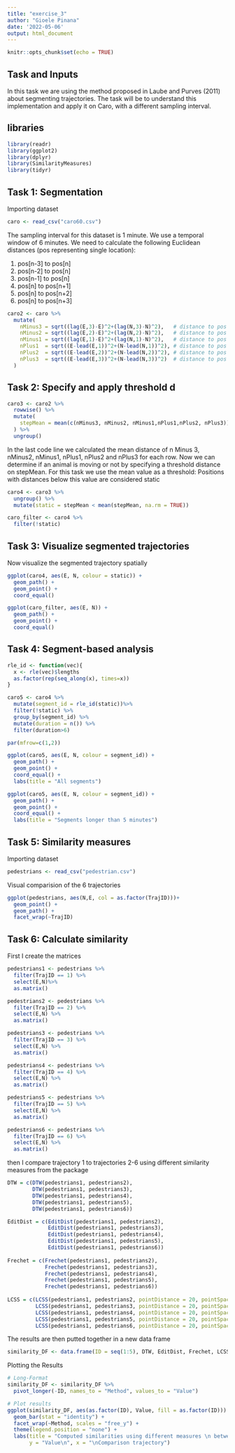 ```yaml
---
title: "exercise_3"
author: "Gioele Pinana"
date: '2022-05-06'
output: html_document
---
```


```r
knitr::opts_chunk$set(echo = TRUE)
```

## Task and Inputs

In this task we are using the method proposed in Laube and Purves (2011) about 
segmenting trajectories. The task will be to understand this implementation and 
apply it on Caro, with a different sampling interval.

## libraries 

```r
library(readr)
library(ggplot2)
library(dplyr)
library(SimilarityMeasures)
library(tidyr)
```

## Task 1: Segmentation   

Importing dataset 
```r
caro <- read_csv("caro60.csv")
```

The sampling interval for this dataset is 1 minute. We use a temporal window 
of 6 minutes. We need to calculate the following Euclidean distances 
(pos representing single location):

1. pos[n-3] to pos[n]
2. pos[n-2] to pos[n]
3. pos[n-1] to pos[n]
4. pos[n] to pos[n+1]
5. pos[n] to pos[n+2]
6. pos[n] to pos[n+3]

```r
caro2 <- caro %>%
  mutate(
    nMinus3 = sqrt((lag(E,3)-E)^2+(lag(N,3)-N)^2),   # distance to pos -3 minutes
    nMinus2 = sqrt((lag(E,2)-E)^2+(lag(N,2)-N)^2),   # distance to pos -2 minutes
    nMinus1 = sqrt((lag(E,1)-E)^2+(lag(N,1)-N)^2),   # distance to pos -1 minutes
    nPlus1  = sqrt((E-lead(E,1))^2+(N-lead(N,1))^2), # distance to pos +1 mintues
    nPlus2  = sqrt((E-lead(E,2))^2+(N-lead(N,2))^2), # distance to pos +2 minutes
    nPlus3  = sqrt((E-lead(E,3))^2+(N-lead(N,3))^2)  # distance to pos +3 minutes
  )
```

## Task 2: Specify and apply threshold d

```r
caro3 <- caro2 %>%
  rowwise() %>%
  mutate(
    stepMean = mean(c(nMinus3, nMinus2, nMinus1,nPlus1,nPlus2, nPlus3))
  ) %>%
  ungroup()
```

In the last code line we calculated the mean distance of n Minus 3, nMinus2, 
nMinus1, nPlus1, nPlus2 and nPlus3 for each row. Now we can determine if an 
animal is moving or not by specifying a threshold distance on stepMean. 
For this task we use the mean value as a threshold: Positions with distances 
below this value are considered static

```r
caro4 <- caro3 %>% 
  ungroup() %>%
  mutate(static = stepMean < mean(stepMean, na.rm = TRUE))

caro_filter <- caro4 %>%
  filter(!static)
```

## Task 3: Visualize segmented trajectories

Now visualize the segmented trajectory spatially
```r

ggplot(caro4, aes(E, N, colour = static)) +
  geom_path() +
  geom_point() +
  coord_equal()

ggplot(caro_filter, aes(E, N)) +
  geom_path() +
  geom_point() +
  coord_equal()
```

## Task 4: Segment-based analysis

```r
rle_id <- function(vec){
  x <- rle(vec)$lengths
  as.factor(rep(seq_along(x), times=x))
}

caro5 <- caro4 %>%
  mutate(segment_id = rle_id(static))%>%
  filter(!static) %>%
  group_by(segment_id) %>%
  mutate(duration = n()) %>%
  filter(duration>6)
```


```r
par(mfrow=c(1,2))

ggplot(caro5, aes(E, N, colour = segment_id)) +
  geom_path() +
  geom_point() +
  coord_equal() +
  labs(title = "All segments")

ggplot(caro5, aes(E, N, colour = segment_id)) +
  geom_path() +
  geom_point() +
  coord_equal() +
  labs(title = "Segments longer than 5 minutes")
```

## Task 5: Similarity measures

Importing dataset 
```r
pedestrians <- read_csv("pedestrian.csv")
```

Visual comparision of the 6 trajectories
```r
ggplot(pedestrians, aes(N,E, col = as.factor(TrajID)))+
  geom_point() +
  geom_path() +
  facet_wrap(~TrajID)
```

## Task 6: Calculate similarity

First I create the matrices 
```r
pedestrians1 <- pedestrians %>%
  filter(TrajID == 1) %>%
  select(E,N)%>%
  as.matrix() 

pedestrians2 <- pedestrians %>%
  filter(TrajID == 2) %>%
  select(E,N) %>%
  as.matrix() 

pedestrians3 <- pedestrians %>%
  filter(TrajID == 3) %>%
  select(E,N) %>%
  as.matrix() 

pedestrians4 <- pedestrians %>%
  filter(TrajID == 4) %>%
  select(E,N) %>%
  as.matrix() 

pedestrians5 <- pedestrians %>%
  filter(TrajID == 5) %>%
  select(E,N) %>%
  as.matrix()

pedestrians6 <- pedestrians %>%
  filter(TrajID == 6) %>%
  select(E,N) %>%
  as.matrix()

```

then I compare trajectory 1 to trajectories 2-6 using different similarity 
measures from the package
```r
DTW = c(DTW(pedestrians1, pedestrians2), 
        DTW(pedestrians1, pedestrians3),
        DTW(pedestrians1, pedestrians4),
        DTW(pedestrians1, pedestrians5),
        DTW(pedestrians1, pedestrians6))

EditDist = c(EditDist(pedestrians1, pedestrians2),
             EditDist(pedestrians1, pedestrians3),
             EditDist(pedestrians1, pedestrians4),
             EditDist(pedestrians1, pedestrians5),
             EditDist(pedestrians1, pedestrians6))
                         
Frechet = c(Frechet(pedestrians1, pedestrians2),
            Frechet(pedestrians1, pedestrians3),
            Frechet(pedestrians1, pedestrians4),
            Frechet(pedestrians1, pedestrians5),
            Frechet(pedestrians1, pedestrians6))
                         
LCSS = c(LCSS(pedestrians1, pedestrians2, pointDistance = 20, pointSpacing = 0, errorMarg = 1),
         LCSS(pedestrians1, pedestrians3, pointDistance = 20, pointSpacing = 0, errorMarg = 1),
         LCSS(pedestrians1, pedestrians4, pointDistance = 20, pointSpacing = 0, errorMarg = 1),
         LCSS(pedestrians1, pedestrians5, pointDistance = 20, pointSpacing = 0, errorMarg = 1),
         LCSS(pedestrians1, pedestrians6, pointDistance = 20, pointSpacing = 0, errorMarg = 1))
```

The results are then putted together in a new data frame
```r
similarity_DF <- data.frame(ID = seq(1:5), DTW, EditDist, Frechet, LCSS)
```

Plotting the Results 
```r
# Long-Format
similarity_DF <- similarity_DF %>% 
  pivot_longer(-ID, names_to = "Method", values_to = "Value")

# Plot results
ggplot(similarity_DF, aes(as.factor(ID), Value, fill = as.factor(ID))) +
  geom_bar(stat = "identity") +
  facet_wrap(~Method, scales = "free_y") +
  theme(legend.position = "none") +
  labs(title = "Computed similarities using different measures \n between trajectory 1 and all the others",
       y = "Value\n", x = "\nComparison trajectory")
```




